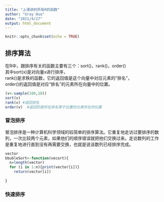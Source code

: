 ```yaml
---
title: "上课讲的所有R的函数"
author: "Gray Hua"
date: "2021/4/27"
output: html_document
---
```


```r
knitr::opts_chunk$set(echo = TRUE)
```

## 排序算法
在R中，跟排序有关的函数主要有三个：sort()，rank()，order()  
 其中sort(x)是对向量x进行排序，  
 rank()是求秩的函数，它的返回值是这个向量中对应元素的“排名”，  
 order()的返回值是对应“排名”的元素所在向量中的位置。  


```R
(v<-sample(100,10))
sort(v)
rank(v) #返回排名
order(v)  #返回的是所在排名等于位置的元素所在的位置

```

### 冒泡排序
冒泡排序是一种计算机科学领域的较简单的排序算法。它重复地走访过要排序的数列，一次比较两个元素，如果他们的顺序错误就把他们交换过来。走访数列的工作是重复地进行直到没有再需要交换，也就是说该数列已经排序完成。
```r
vector
bbubleSort<-function(vecort){
  n=length(vector)
  for (i in 1:n){print(vector[i])}
    return(vector[i])
  
}
```
### 快速排序
```r





```
### 